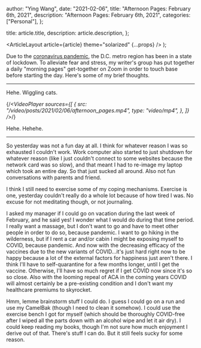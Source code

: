 
  author: "Ying Wang",
  date: "2021-02-06",
  title: "Afternoon Pages: February 6th, 2021",
  description: "Afternoon Pages: February 6th, 2021",
  categories: ["Personal"],
};

  title: article.title,
  description: article.description,
};

  <ArticleLayout article={article} theme="solarized" {...props} />
);

Due to the [coronavirus
pandemic](https://en.wikipedia.org/wiki/2019-20_coronavirus_pandemic), the D.C.
metro region has been in a state of lockdown. To alleviate fear and stress, my
writer's group has put together a daily "morning pages" get-together on Zoom in
order to touch base before starting the day. Here's some of my brief thoughts.

---

Hehe. Wiggling cats.

{/_<VideoPlayer
sources={[
{
src: "/video/posts/2021/02/06/afternoon_pages.mp4",
type: "video/mp4",
},
]}
/>_/}

Hehe. Hehehe.

---

So yesterday was not a fun day at all. I think for whatever reason I was so
exhausted I couldn't work. Work computer also started to just shutdown for
whatever reason (like I just couldn't connect to some websites because the
network card was so slow), and that meant I had to re-image my laptop which took
an entire day. So that just sucked all around. Also not fun conversations with
parents and friend.

I think I still need to exercise some of my coping mechanisms. Exercise is one,
yesterday couldn't really do a whole lot because of how tired I was. No excuse
for not meditating though, or not journaling.

I asked my manager if I could go on vacation during the last week of February,
and he said yes! I wonder what I would do during that time period. I really want
a massage, but I don't want to go and have to meet other people in order to do
so, because pandemic. I want to go hiking in the wilderness, but if I rent a car
and/or cabin I might be exposing myself to COVID, because pandemic. And now with
the decreasing efficacy of the vaccines due to the new variants of COVID...it's
just hard right now to be happy because a lot of the external factors for
happiness just aren't there. I think I'll have to self-quarantine for a few
months longer, until I get the vaccine. Otherwise, I'll have so much regret if I
get COVID now since it's so so close. Also with the looming repeal of ACA in the
coming years COVID will almost certainly be a pre-existing condition and I don't
want my healthcare premiums to skyrocket.

Hmm, lemme brainstorm stuff I could do. I guess I could go on a run and use my
CamelBak (though I need to clean it somehow). I could use the exercise bench I
got for myself (which should be thoroughly COVID-free after I wiped all the
parts down with an alcohol wipe and let it air dry). I could keep reading my
books, though I'm not sure how much enjoyment I derive out of that. There's
stuff I can do. But it still feels sucky for some reason.
